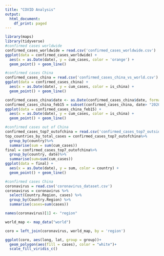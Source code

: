 ---
title: "COVID Analysis"
output:
  html_document:
    df_print: paged
---

```{r, echo=TRUE}
library(maps)
library(tidyverse)
#confirmed cases worldwide
confirmed_cases_worldwide = read.csv('confirmed_cases_worldwide.csv')
ggplot(data = confirmed_cases_worldwide) +
  aes(x = as.Date(date), y = cum_cases, color = 'orange') +
  geom_point() + geom_line()
```

```{r, echo=TRUE}
#confirmed cases China
confirmed_cases_china = read.csv('confirmed_cases_china_vs_world.csv')
ggplot(data = confirmed_cases_china) +
  aes(x = as.Date(date), y = cum_cases, color = is_china) +
  geom_point() + geom_line()

confirmed_cases_china$date <- as.Date(confirmed_cases_china$date, format= "%Y-%m-%d")
confirmed_cases_china_feb15 = subset(confirmed_cases_china, date> "2020-02-14")
ggplot(data = confirmed_cases_china_feb15) +
  aes(x = as.Date(date), y = cum_cases, color = is_china) +
  geom_point() + geom_line()
```

```{r, echo=TRUE}
#confirmed cases out of China
confirmed_cases_top7_outofchina = read.csv('confirmed_cases_top7_outside_china.csv')
top_countries_by_total_cases = confirmed_cases_top7_outofchina%>%
  group_by(country)%>%
  summarise(sum = sum(cum_cases))
final = confirmed_cases_top7_outofchina%>%
  group_by(country, date)%>%
  summarise(sum=sum(cum_cases))
ggplot(data = final) +
  aes(x = as.Date(date), y = sum, color = country) +
  geom_point() + geom_line()
```

```{r, echo=TRUE}
#confirmed cases China
coronavirus = read.csv('coronavirus_dataset.csv')
coronavirus = coronavirus %>%
  select(Country.Region, cases) %>%
  group_by(Country.Region) %>%
  summarise(cases=sum(cases))

names(coronavirus)[1] <- "region"

world_map <- map_data("world")

coro = left_join(coronavirus, world_map, by = 'region')

ggplot(coro, aes(long, lat, group = group))+
  geom_polygon(aes(fill = cases), color = "white")+
  scale_fill_viridis_c()
```